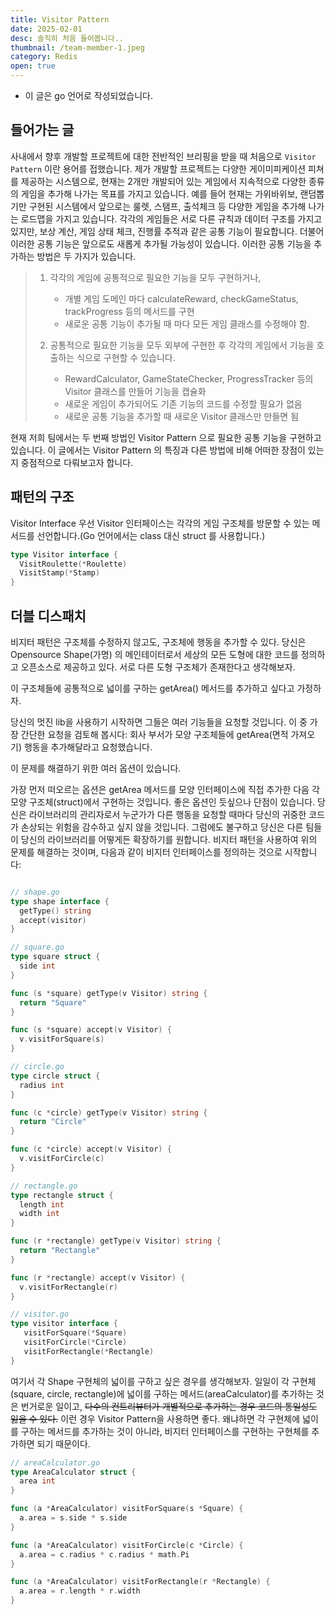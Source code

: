 ```yaml
---
title: Visitor Pattern
date: 2025-02-01
desc: 솔직히 처음 들어봅니다..
thumbnail: /team-member-1.jpeg
category: Redis
open: true
---
```


* 이 글은 go 언어로 작성되었습니다.

## 들어가는 글
사내에서 향후 개발할 프로젝트에 대한 전반적인 브리핑을 받을 때 처음으로 `Visitor Pattern` 이란 용어를 접했습니다.
제가 개발할 프로젝트는 다양한 게이미피케이션 피쳐를 제공하는 시스템으로, 현재는 2개만 개발되어 있는 게임에서 지속적으로 다양한 종류의 게임을 추가해 나가는 목표를 가지고 있습니다.
예를 들어 현재는 가위바위보, 랜덤뽑기만 구현된 시스템에서 앞으로는 룰렛, 스탬프, 출석체크 등 다양한 게임을 추가해 나가는 로드맵을 가지고 있습니다.
각각의 게임들은 서로 다른 규칙과 데이터 구조를 가지고 있지만, 보상 계산, 게임 상태 체크, 진행률 추적과 같은 공통 기능이 필요합니다. 더불어 이러한 공통 기능은 앞으로도 새롭게 추가될 가능성이 있습니다.
이러한 공통 기능을 추가하는 방법은 두 가지가 있습니다.
> 1. 각각의 게임에 공통적으로 필요한 기능을 모두 구현하거나,
>     - 개별 게임 도메인 마다 calculateReward, checkGameStatus, trackProgress 등의 메서드를 구현
>     - 새로운 공통 기능이 추가될 때 마다 모든 게임 클래스를 수정해야 함. 
> 
> 2. 공통적으로 필요한 기능을 모두 외부에 구현한 후 각각의 게임에서 기능을 호출하는 식으로 구현할 수 있습니다.
>     - RewardCalculator, GameStateChecker, ProgressTracker 등의 Visitor 클래스를 만들어 기능을 캡슐화
>     - 새로운 게임이 추가되어도 기존 기능의 코드를 수정할 필요가 없음
>     - 새로운 공통 기능을 추가할 때 새로운 Visitor 클래스만 만들면 됨

현재 저희 팀에서는 두 번째 방법인 Visitor Pattern 으로 필요한 공통 기능을 구현하고 있습니다.
이 글에서는 Visitor Pattern 의 특징과 다른 방법에 비해 어떠한 장점이 있는지 중점적으로 다뤄보고자 합니다.

## 패턴의 구조
Visitor Interface
우선 Visitor 인터페이스는 각각의 게임 구조체를 방문할 수 있는 메서드를 선언합니다.(Go 언어에서는 class 대신 struct 를 사용합니다.)
```go
type Visitor interface {
  VisitRoulette(*Roulette)
  VisitStamp(*Stamp)
}
```






## 더블 디스패치

비지터 패턴은 구조체를 수정하지 않고도, 구조체에 행동을 추가할 수 있다.
당신은 Opensource Shape(가명) 의 메인테이터로서 세상의 모든 도형에 대한 코드를 정의하고 오픈소스로 제공하고 있다.
서로 다른 도형 구조체가 존재한다고 생각해보자. 

이 구조체들에 공통적으로 넓이를 구하는 getArea() 메서드를 추가하고 싶다고 가정하자.


 당신의 멋진 lib을 사용하기 시작하면 그들은 여러 기능들을 요청할 것입니다. 이 중 가장 간단한 요청을 검토해 봅시다: 회사 부서가 모양 구조체들에 get­Area​(면적 가져오기) 행동을 추가해달라고 요청했습니다.

이 문제를 해결하기 위한 여러 옵션이 있습니다.

가장 먼저 떠오르는 옵션은 get­Area 메서드를 모양 인터페이스에 직접 추가한 다음 각 모양 구조체​(struct)​에서 구현하는 것입니다. 좋은 옵션인 듯싶으나 단점이 있습니다. 당신은 라이브러리의 관리자로서 누군가가 다른 행동을 요청할 때마다 당신의 귀중한 코드가 손상되는 위험을 감수하고 싶지 않을 것입니다. 그럼에도 불구하고 당신은 다른 팀들이 당신의 라이브러리를 어떻게든 확장하기를 원합니다.
비지터 패턴을 사용하여 위의 문제를 해결하는 것이며, 다음과 같이 비지터 인터페이스를 정의하는 것으로 시작합니다:

```go

// shape.go
type shape interface {
  getType() string
  accept(visitor)
}
```


```go
// square.go
type square struct {
  side int
}

func (s *square) getType(v Visitor) string { 
  return "Square"
}

func (s *square) accept(v Visitor) {
  v.visitForSquare(s)
}
```


```go
// circle.go
type circle struct {
  radius int
}

func (c *circle) getType(v Visitor) string {
  return "Circle"
} 

func (c *circle) accept(v Visitor) {
  v.visitForCircle(c)
}
```

```go
// rectangle.go
type rectangle struct {
  length int
  width int
} 

func (r *rectangle) getType(v Visitor) string {
  return "Rectangle"
}

func (r *rectangle) accept(v Visitor) {
  v.visitForRectangle(r)
}
```



```go
// visitor.go
type visitor interface {
   visitForSquare(*Square)
   visitForCircle(*Circle)
   visitForRectangle(*Rectangle)
}

```



여기서 각 Shape 구현체의 넓이를 구하고 싶은 경우를 생각해보자.
일일이 각 구현체(square, circle, rectangle)에 넓이를 구하는 메서드(areaCalculator)를 추가하는 것은 번거로운 일이고, 
~~다수의 컨트리뷰터가 개별적으로 추가하는 경우 코드의 통일성도 잃을 수 있다.~~ 이런 경우 Visitor Pattern을 사용하면 좋다.
왜냐하면 각 구현체에 넓이를 구하는 메서드를 추가하는 것이 아니라, 비지터 인터페이스를 구현하는 구현체를 추가하면 되기 때문이다.


```go
// areaCalculator.go
type AreaCalculator struct {
  area int
}

func (a *AreaCalculator) visitForSquare(s *Square) {        
  a.area = s.side * s.side
}

func (a *AreaCalculator) visitForCircle(c *Circle) {
  a.area = c.radius * c.radius * math.Pi
}

func (a *AreaCalculator) visitForRectangle(r *Rectangle) {
  a.area = r.length * r.width
}
```
